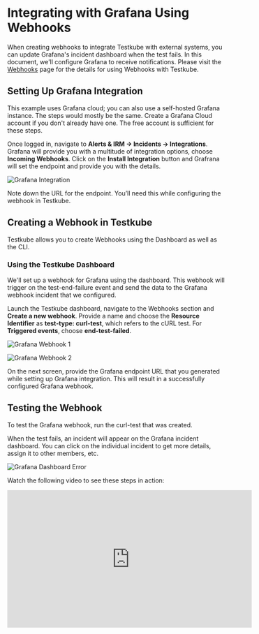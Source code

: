 # Integrating with Grafana Using Webhooks

When creating webhooks to integrate Testkube with external systems, you can update Grafana's incident dashboard when the test fails. In this document, we'll configure Grafana to receive notifications. Please visit the [Webhooks](..//articles/webhooks.mdx) page for the details for using Webhooks with Testkube.

## Setting Up Grafana Integration

This example uses Grafana cloud; you can also use a self-hosted Grafana instance. The steps would mostly be the same. Create a Grafana Cloud account if you don't already have one. The free account is sufficient for these steps.

Once logged in, navigate to **Alerts & IRM -> Incidents -> Integrations**. Grafana will provide you with a multitude of integration options, choose **Incoming Webhooks**. Click on the **Install Integration** button and Grafrana will set the endpoint and provide you with the details.

![Grafana Integration](../img/grafana-integration.png)

Note down the URL for the endpoint. You’ll need this while configuring the webhook in Testkube.

## Creating a Webhook in Testkube

Testkube allows you to create Webhooks using the Dashboard as well as the CLI.

### Using the Testkube Dashboard

We'll set up a webhook for Grafana using the dashboard. This webhook will trigger on the test-end-failure event and send the data to the Grafana webhook incident that we configured.

Launch the Testkube dashboard, navigate to the Webhooks section and **Create a new webhook**. Provide a name and choose the **Resource Identifier** as **test-type: curl-test**, which refers to the cURL test. For **Triggered events**, choose **end-test-failed**.

![Grafana Webhook 1](../img/grafana-webhook-1.png)

![Grafana Webhook 2](../img/grafana-webhook-2.png)

On the next screen, provide the Grafana endpoint URL that you generated while setting up Grafana integration. This will result in a successfully configured Grafana webhook.

## Testing the Webhook

To test the Grafana webhook, run the curl-test that was created.

When the test fails, an incident will appear on the Grafana incident dashboard. You can click on the individual incident to get more details, assign it to other members, etc.

![Grafana Dashboard Error](../img/grafana-dashboard-error.png)


Watch the following video to see these steps in action:

<iframe width="560" height="315" src="https://www.youtube.com/embed/osbGsoPpdiQ" title="Set up Grafana Dashboard for your tests in Kubernetes with Testkube" frameborder="0" allow="accelerometer; autoplay; clipboard-write; encrypted-media; gyroscope; picture-in-picture; web-share" referrerpolicy="strict-origin-when-cross-origin" allowfullscreen></iframe>
